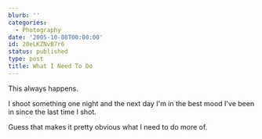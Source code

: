 ```yaml
---
blurb: ''
categories:
  - Photography
date: '2005-10-08T00:00:00'
id: 20eLKZNvB7r6
status: published
type: post
title: What I Need To Do
---
```


This always happens. 

I shoot something one night and the next day I'm in the best mood I've been in since the last time I shot.

Guess that makes it pretty obvious what I need to do more of.  
